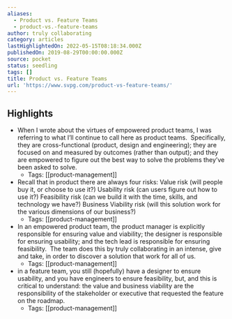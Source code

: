 ```yaml
---
aliases:
  - Product vs. Feature Teams
  - product-vs.-feature-teams
author: truly collaborating
category: articles
lastHighlightedOn: 2022-05-15T08:18:34.000Z
publishedOn: 2019-08-29T00:00:00.000Z
source: pocket
status: seedling
tags: []
title: Product vs. Feature Teams
url: 'https://www.svpg.com/product-vs-feature-teams/'
---
```

## Highlights

- When I wrote about the virtues of empowered product teams, I was referring to what I’ll continue to call here as product teams.  Specifically, they are cross-functional (product, design and engineering); they are focused on and measured by outcomes (rather than output); and they are empowered to figure out the best way to solve the problems they’ve been asked to solve.
    - Tags: [[product-management]]
- Recall that in product there are always four risks:
  Value risk (will people buy it, or choose to use it?)
  Usability risk (can users figure out how to use it?)
  Feasibility risk (can we build it with the time, skills, and technology we have?)
  Business Viability risk (will this solution work for the various dimensions of our business?)
    - Tags: [[product-management]]
- In an empowered product team, the product manager is explicitly responsible for ensuring value and viability; the designer is responsible for ensuring usability; and the tech lead is responsible for ensuring feasibility.  The team does this by truly collaborating in an intense, give and take, in order to discover a solution that work for all of us.
    - Tags: [[product-management]]
- in a feature team, you still (hopefully) have a designer to ensure usability, and you have engineers to ensure feasibility, but, and this is critical to understand: the value and business viability are the responsibility of the stakeholder or executive that requested the feature on the roadmap.
    - Tags: [[product-management]]
